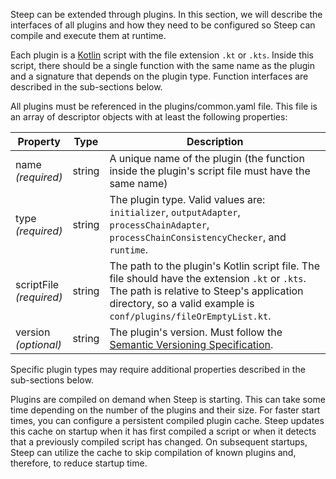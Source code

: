 
Steep can be extended through plugins. In this section, we will describe the
interfaces of all plugins and how they need to be configured so Steep can
compile and execute them at runtime.

Each plugin is a [Kotlin](https://kotlinlang.org/) script with the file
extension `.kt` or `.kts`. Inside this script, there should be a single function
with the same name as the plugin and a signature that depends on the plugin type.
Function interfaces are described in the sub-sections below.

All plugins must be referenced in the <DocsLink href="#pluginscommonyaml">plugins/common.yaml</DocsLink> file. This file is an array of descriptor objects with at least the following
properties:

| Property                    | Type   | Description
| --------------------------- | ------ | -----------
| name<br/>*(required)*       | string | A unique name of the plugin (the function inside the plugin's script file must have the same name)
| type<br/>*(required)*       | string | The plugin type. Valid values are: `initializer`, `outputAdapter`, `processChainAdapter`, `processChainConsistencyChecker`, and `runtime`.
| scriptFile<br/>*(required)* | string | The path to the plugin's Kotlin script file. The file should have the extension `.kt` or `.kts`. The path is relative to Steep's application directory, so a valid example is `conf/plugins/fileOrEmptyList.kt`.
| version<br/>*(optional)*    | string | The plugin's version. Must follow the [Semantic Versioning Specification](https://semver.org/).

Specific plugin types may require additional properties described in the
sub-sections below.

Plugins are compiled on demand when Steep is starting. This can take some time
depending on the number of the plugins and their size. For faster start times,
you can configure a <DocsLink href="#cache-configuration">persistent compiled plugin cache</DocsLink>.
Steep updates this cache on startup when it has first compiled a script or when
it detects that a previously compiled script has changed. On subsequent startups,
Steep can utilize the cache to skip compilation of known plugins and, therefore,
to reduce startup time.
